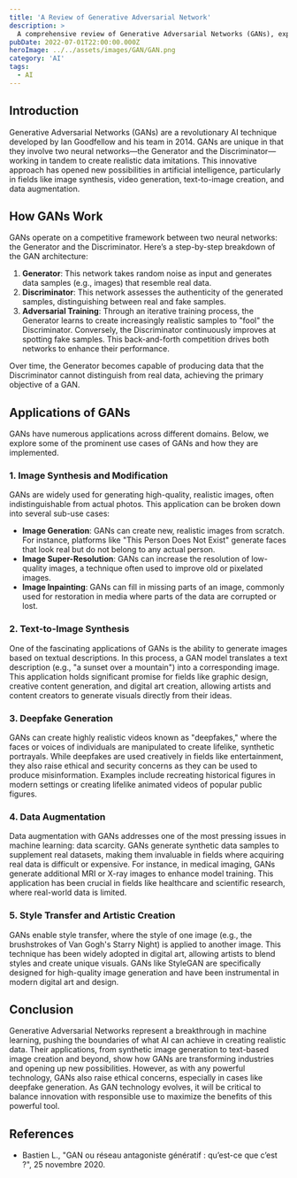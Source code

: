 ```yaml
---
title: 'A Review of Generative Adversarial Network'
description: >
  A comprehensive review of Generative Adversarial Networks (GANs), exploring their architecture, functioning, and various applications in fields like image generation, text synthesis, and data augmentation.
pubDate: 2022-07-01T22:00:00.000Z
heroImage: ../../assets/images/GAN/GAN.png
category: 'AI'
tags:
  - AI
---
```


## Introduction

Generative Adversarial Networks (GANs) are a revolutionary AI technique developed by Ian Goodfellow and his team in 2014. GANs are unique in that they involve two neural networks—the Generator and the Discriminator—working in tandem to create realistic data imitations. This innovative approach has opened new possibilities in artificial intelligence, particularly in fields like image synthesis, video generation, text-to-image creation, and data augmentation.

## How GANs Work

GANs operate on a competitive framework between two neural networks: the Generator and the Discriminator. Here’s a step-by-step breakdown of the GAN architecture:

1. **Generator**: This network takes random noise as input and generates data samples (e.g., images) that resemble real data.
2. **Discriminator**: This network assesses the authenticity of the generated samples, distinguishing between real and fake samples.
3. **Adversarial Training**: Through an iterative training process, the Generator learns to create increasingly realistic samples to "fool" the Discriminator. Conversely, the Discriminator continuously improves at spotting fake samples. This back-and-forth competition drives both networks to enhance their performance.

Over time, the Generator becomes capable of producing data that the Discriminator cannot distinguish from real data, achieving the primary objective of a GAN.

## Applications of GANs

GANs have numerous applications across different domains. Below, we explore some of the prominent use cases of GANs and how they are implemented.

### 1. **Image Synthesis and Modification**

GANs are widely used for generating high-quality, realistic images, often indistinguishable from actual photos. This application can be broken down into several sub-use cases:
   - **Image Generation**: GANs can create new, realistic images from scratch. For instance, platforms like "This Person Does Not Exist" generate faces that look real but do not belong to any actual person.
   - **Image Super-Resolution**: GANs can increase the resolution of low-quality images, a technique often used to improve old or pixelated images.
   - **Image Inpainting**: GANs can fill in missing parts of an image, commonly used for restoration in media where parts of the data are corrupted or lost.

### 2. **Text-to-Image Synthesis**

One of the fascinating applications of GANs is the ability to generate images based on textual descriptions. In this process, a GAN model translates a text description (e.g., "a sunset over a mountain") into a corresponding image. This application holds significant promise for fields like graphic design, creative content generation, and digital art creation, allowing artists and content creators to generate visuals directly from their ideas.

### 3. **Deepfake Generation**

GANs can create highly realistic videos known as "deepfakes," where the faces or voices of individuals are manipulated to create lifelike, synthetic portrayals. While deepfakes are used creatively in fields like entertainment, they also raise ethical and security concerns as they can be used to produce misinformation. Examples include recreating historical figures in modern settings or creating lifelike animated videos of popular public figures.

### 4. **Data Augmentation**

Data augmentation with GANs addresses one of the most pressing issues in machine learning: data scarcity. GANs generate synthetic data samples to supplement real datasets, making them invaluable in fields where acquiring real data is difficult or expensive. For instance, in medical imaging, GANs generate additional MRI or X-ray images to enhance model training. This application has been crucial in fields like healthcare and scientific research, where real-world data is limited.

### 5. **Style Transfer and Artistic Creation**

GANs enable style transfer, where the style of one image (e.g., the brushstrokes of Van Gogh's Starry Night) is applied to another image. This technique has been widely adopted in digital art, allowing artists to blend styles and create unique visuals. GANs like StyleGAN are specifically designed for high-quality image generation and have been instrumental in modern digital art and design.

## Conclusion

Generative Adversarial Networks represent a breakthrough in machine learning, pushing the boundaries of what AI can achieve in creating realistic data. Their applications, from synthetic image generation to text-based image creation and beyond, show how GANs are transforming industries and opening up new possibilities. However, as with any powerful technology, GANs also raise ethical concerns, especially in cases like deepfake generation. As GAN technology evolves, it will be critical to balance innovation with responsible use to maximize the benefits of this powerful tool.

## References
- Bastien L., "GAN ou réseau antagoniste génératif : qu’est-ce que c’est ?", 25 novembre 2020.



